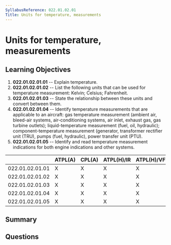 ```yaml
---
SyllabusReference: 022.01.02.01
Title: Units for temperature, measurements
---
```


# Units for temperature, measurements

## Learning Objectives

1. **022.01.02.01.01** -- Explain temperature.
2. **022.01.02.01.02** -- List the following units that can be used for
   temperature measurement: Kelvin; Celsius; Fahrenheit.
3. **022.01.02.01.03** -- State the relationship between these units and convert
   between them.
4. **022.01.02.01.04** -- Identify temperature measurements that are applicable
   to an aircraft: gas temperature measurement (ambient air, bleed-air systems,
   air-conditioning systems, air inlet, exhaust gas, gas turbine outlets);
   liquid-temperature measurement (fuel, oil, hydraulic); component-temperature
   measurement (generator, transformer rectifier unit (TRU), pumps (fuel,
   hydraulic), power transfer unit (PTU).
5. **022.01.02.01.05** -- Identify and read temperature measurement indications
   for both engine indications and other systems.

|                 | ATPL(A) | CPL(A) | ATPL(H)/IR | ATPL(H)/VFR | CPL(H) | IR  | CBIR(A) |
| --------------- | ------- | ------ | ---------- | ----------- | ------ | --- | ------- |
| 022.01.02.01.01 | X       | X      | X          | X           | X      |     |         |
| 022.01.02.01.02 | X       | X      | X          | X           | X      |     |         |
| 022.01.02.01.03 | X       | X      | X          | X           | X      |     |         |
| 022.01.02.01.04 | X       | X      | X          | X           | X      |     |         |
| 022.01.02.01.05 | X       | X      | X          | X           | X      |     |         |

## Summary

## Questions
